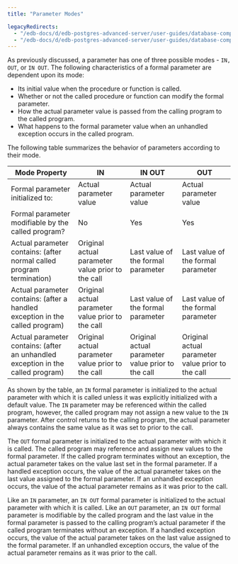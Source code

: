 ```yaml
---
title: "Parameter Modes"

legacyRedirects:
  - "/edb-docs/d/edb-postgres-advanced-server/user-guides/database-compatibility-stored-procedural-language-guide/13/parameter_modes.html"
  - "/edb-docs/d/edb-postgres-advanced-server/user-guides/database-compatibility-stored-procedural-language-guide/latest/parameter_modes.html"
---
```


<div id="parameter_modes" class="registered_link"></div>

As previously discussed, a parameter has one of three possible modes - `IN, OUT`, or `IN OUT`. The following characteristics of a formal parameter are dependent upon its mode:

-   Its initial value when the procedure or function is called.
-   Whether or not the called procedure or function can modify the formal parameter.
-   How the actual parameter value is passed from the calling program to the called program.
-   What happens to the formal parameter value when an unhandled exception occurs in the called program.

The following table summarizes the behavior of parameters according to their mode.

| Mode Property                                                                   | IN                                                | IN OUT                                            | OUT                                               |
| ------------------------------------------------------------------------------- | ------------------------------------------------- | ------------------------------------------------- | ------------------------------------------------- |
| Formal parameter initialized to:                                                | Actual parameter value                            | Actual parameter value                            | Actual parameter value                            |
| Formal parameter modifiable by the called program?                              | No                                                | Yes                                               | Yes                                               |
| Actual parameter contains: (after normal called program termination)            | Original actual parameter value prior to the call | Last value of the formal parameter                | Last value of the formal parameter                |
| Actual parameter contains: (after a handled exception in the called program)    | Original actual parameter value prior to the call | Last value of the formal parameter                | Last value of the formal parameter                |
| Actual parameter contains: (after an unhandled exception in the called program) | Original actual parameter value prior to the call | Original actual parameter value prior to the call | Original actual parameter value prior to the call |

As shown by the table, an `IN` formal parameter is initialized to the actual parameter with which it is called unless it was explicitly initialized with a default value. The `IN` parameter may be referenced within the called program, however, the called program may not assign a new value to the `IN` parameter. After control returns to the calling program, the actual parameter always contains the same value as it was set to prior to the call.

The `OUT` formal parameter is initialized to the actual parameter with which it is called. The called program may reference and assign new values to the formal parameter. If the called program terminates without an exception, the actual parameter takes on the value last set in the formal parameter. If a handled exception occurs, the value of the actual parameter takes on the last value assigned to the formal parameter. If an unhandled exception occurs, the value of the actual parameter remains as it was prior to the call.

Like an `IN` parameter, an `IN OUT` formal parameter is initialized to the actual parameter with which it is called. Like an `OUT` parameter, an `IN OUT` formal parameter is modifiable by the called program and the last value in the formal parameter is passed to the calling program’s actual parameter if the called program terminates without an exception. If a handled exception occurs, the value of the actual parameter takes on the last value assigned to the formal parameter. If an unhandled exception occurs, the value of the actual parameter remains as it was prior to the call.
